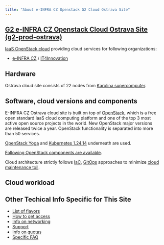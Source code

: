 ```yaml
---
title: "About e-INFRA CZ Openstack G2 Cloud Ostrava Site"
---
```

## [G2 e-INFRA CZ Openstack Cloud Ostrava Site (g2-prod-ostrava)](https://ostrava.openstack.cloud.e-infra.cz/)

[IaaS OpenStack cloud](https://ostrava.openstack.cloud.e-infra.cz/) providing cloud services for following organizations:

 - [e-INFRA CZ](https://www.e-infra.cz/en) / [IT4Innovation](https://www.it4i.cz/en)


## Hardware

Ostrava cloud site consists of 22 nodes from [Karolina supercomputer](https://docs.it4i.cz/karolina/compute-nodes/#cloud-compute-node).

## Software, cloud versions and components

E-INFRA CZ Ostrava cloud site is built on top of [OpenStack](https://www.openstack.org/), which is a free open standard IaaS cloud computing platform
and one of the top 3 most active open source projects in the world. New OpenStack major versions are
released twice a year. OpenStack functionality is separated into more than 50 services.


[OpenStack Yoga](https://www.openstack.org/software/yoga/) and [Kubernetes 1.24.14](https://kubernetes.io/blog/2022/05/03/kubernetes-1-24-release-announcement/) underneath are used.


[Following OpenStack components are available](./ostrava-g2-site/openstack-components).

Cloud architecture strictly follows [IaC](https://en.wikipedia.org/wiki/Infrastructure_as_code), [GitOps](https://opengitops.dev/) approaches to minimize [cloud maintenance toil](https://sre.google/workbook/eliminating-toil/).

## Cloud workload


## Other Techical Info Specific for This Site

 * [List of flavors](./ostrava-g2-site/flavors)
 * [How to get access](./ostrava-g2-site/get-access)
 * [Info on networking](./ostrava-g2-site/networking)
 * [Support](./ostrava-g2-site/get-support)
 * [Info on quotas](./ostrava-g2-site/quota-limits)
 * [Specific FAQ](./ostrava-g2-site/faq)
